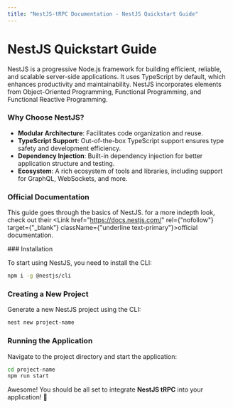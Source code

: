 ```yaml
---
title: "NestJS-tRPC Documentation - NestJS Quickstart Guide"
---
```



# NestJS Quickstart Guide
<Link href="https://nestjs.com/" rel={"nofollow"} target={"_blank"} className={"underline text-primary"}>NestJS</Link> is a progressive Node.js framework for building efficient, reliable, and scalable server-side applications. It uses TypeScript by default, which enhances productivity and maintainability. NestJS incorporates elements from Object-Oriented Programming, Functional Programming, and Functional Reactive Programming.

### Why Choose NestJS?

- **Modular Architecture**: Facilitates code organization and reuse.
- **TypeScript Support**: Out-of-the-box TypeScript support ensures type safety and development efficiency.
- **Dependency Injection**: Built-in dependency injection for better application structure and testing.
- **Ecosystem**: A rich ecosystem of tools and libraries, including support for GraphQL, WebSockets, and more.

### Official Documentation
This guide goes through the basics of NestJS. for a more indepth look, check out their <Link href="https://docs.nestjs.com/" rel={"nofollow"} target={"_blank"} className={"underline text-primary"}>official documentation</Link>.

<Steps>
  ### Installation

  To start using NestJS, you need to install the CLI:

  ```bash filename="Terminal" copy
  npm i -g @nestjs/cli
  ```

  ### Creating a New Project

  Generate a new NestJS project using the CLI:

  ```bash filename="Terminal" copy
  nest new project-name
  ```

  ### Running the Application

  Navigate to the project directory and start the application:

  ```bash filename="Terminal" copy
  cd project-name
  npm run start
  ```
</Steps>

Awesome! You should be all set to integrate **NestJS tRPC** into your application! 🎉